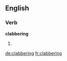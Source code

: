 ==English==

===Verb===
'''clabbering'''

# {{present participle of|clabber}}

[[de:clabbering]]
[[fr:clabbering]]